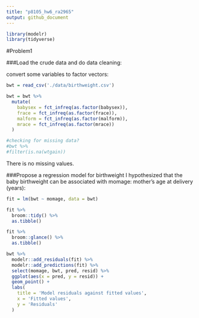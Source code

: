 ```yaml
---
title: "p8105_hw6_ra2965"
output: github_document
---
```


```r
library(modelr)
library(tidyverse)

```

#Problem1

###Load the crude data and do data cleaning:

convert some variables to factor vectors:
```r
bwt = read_csv('./data/birthweight.csv')

bwt = bwt %>% 
  mutate(
    babysex = fct_infreq(as.factor(babysex)),
    frace = fct_infreq(as.factor(frace)),
    malform = fct_infreq(as.factor(malform)),
    mrace = fct_infreq(as.factor(mrace))
  )

#checking for missing data?
#bwt %>% 
#filter(is.na(wtgain))

```
There is no missing values.

###Propose a regression model for birthweight
I hypothesized that the baby birthweight can be associated with momage: mother’s age at delivery (years):
```r
fit = lm(bwt ~ momage, data = bwt)
```

```r
fit %>% 
  broom::tidy() %>% 
  as.tibble()
```
```r
fit %>% 
  broom::glance() %>% 
  as.tibble()

```


```r
bwt %>% 
  modelr::add_residuals(fit) %>% 
  modelr::add_predictions(fit) %>% 
  select(momage, bwt, pred, resid) %>% 
  ggplot(aes(x = pred, y = resid)) + 
  geom_point() +
  labs(
    title = 'Model residuals against fitted values',
    x = 'Fitted values',
    y = 'Residuals'
  )
```






